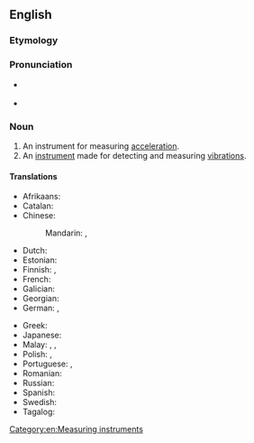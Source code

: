 ==English==
{{wikipedia}}

===Etymology===
{{af|en|accelerate|-o-|-meter}}

===Pronunciation===
* {{a|US}} {{IPA|en|/æk.ˌsɛl.ə.ˈɹɑm.ə.tɚ/|/ɪk.ˌsɛl.ə.ˈɹɑm.ə.tɚ/}}
* {{audio|en|en-us-accelerometer.ogg|Audio (US)}}

===Noun===
{{en-noun}}

# An instrument for measuring [[acceleration]].
# An [[instrument]] made for detecting and measuring [[vibration]]s.

====Translations====
{{trans-top|instrument for measuring acceleration}}
* Afrikaans: {{t|af|versnellingsmeter}}
* Catalan: {{t|ca|acceleròmetre|m}}
* Chinese:
*: Mandarin: {{t+|cmn|加速度計|sc=Hani}}, {{t+|cmn|加速度计|tr=jiāsùdùjì|sc=Hani}}
* Dutch: {{t|nl|versnellingsmeter|m}}
* Estonian: {{t|et|kiirendusandur}}
* Finnish: {{t|fi|kiihtyvyysmittari}}, {{t|fi|akselerometri}}
* French: {{t+|fr|accéléromètre}}
* Galician: {{t|gl|acelerómetro|m}}
* Georgian: {{t|ka|აქსელერომეტრი}}
* German: {{t|de|Beschleunigungssensor|m}}, {{t|de|Beschleunigungsmesser|m}}
{{trans-mid}}
* Greek: {{t+|el|επιταχυνσιόμετρο|n|sc=Grek}}
* Japanese: {{t|ja|加速度計|tr=かそくどけい, kasokudokei|sc=Jpan}}
* Malay: {{t|ms|jangka pecut}}, {{t|ms|meter pecut}}, {{t|ms|akselerometer}}
* Polish: {{t+|pl|akcelerometr|m}}, {{t+|pl|przyspieszeniomierz|m}}
* Portuguese: {{t|pt|acelerómetro|m}} {{qualifier|Portugal}}, {{t|pt|acelerômetro|m}} {{qualifier|Brazil}}
* Romanian: {{t+|ro|accelerometru|n}}
* Russian: {{t+|ru|акселеро́метр|m}}
* Spanish: {{t+|es|acelerómetro|m}}
* Swedish: {{t+|sv|accelerometer|c}}
* Tagalog: {{t|tl|darasigsukat}}
{{trans-bottom}}

[[Category:en:Measuring instruments]]